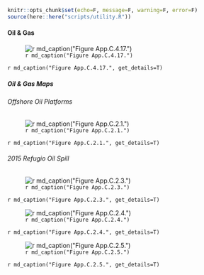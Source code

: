 ```r
knitr::opts_chunk$set(echo=F, message=F, warning=F, error=F)
source(here::here("scripts/utility.R"))
```

#### Oil & Gas

![`r md_caption("Figure App.C.4.17.")`](../img/cinms_cr/App.C.4.17.Oil_gas_activity_CCIEA.jpg)

`r md_caption("Figure App.C.4.17.", get_details=T)`

##### Oil & Gas Maps {.tabset}

###### Offshore Oil Platforms

![`r md_caption("Figure App.C.2.1.")`](../img/cinms_cr/App.C.2.1 Oil platforms_Mari Cajandig.jpg)

`r md_caption("Figure App.C.2.1.", get_details=T)`

###### 2015 Refugio Oil Spill

![`r md_caption("Figure App.C.2.3.")`](../img/cinms_cr/App.C.2.3 Refugio Spill_Mari Cajandig.jpg)

`r md_caption("Figure App.C.2.3.", get_details=T)`

![`r md_caption("Figure App.C.2.4.")`](../img/cinms_cr/App.C.2.4.jpg)

`r md_caption("Figure App.C.2.4.", get_details=T)`

![`r md_caption("Figure App.C.2.5.")`](../img/cinms_cr/App.C.2.5.jpg)

`r md_caption("Figure App.C.2.5.", get_details=T)`
